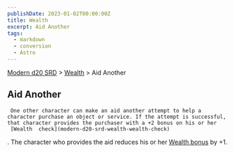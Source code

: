 ```yaml
---
publishDate: 2023-01-02T00:00:00Z
title: Wealth
excerpt: Aid Another
tags:
  - markdown
  - conversion
  - Astro
---
```


[Modern d20 SRD](/#modernD20) > [Wealth](modern-d20-srd-wealth-index) > Aid Another

## Aid Another




     One other character can make an aid another attempt to help a character purchase an object or service. If the attempt is successful, that character provides the purchaser with a +2 bonus on his or her
     [Wealth  check](modern-d20-srd-wealth-wealth-check)
. The character who provides the aid reduces his or her
[Wealth bonus](modern-d20-srd-wealth-wealth-bonus)
by +1.
